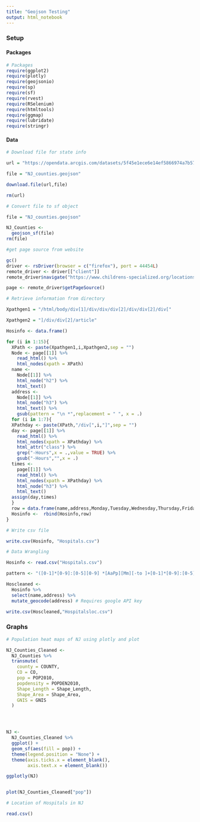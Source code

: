 ```yaml
---
title: "Geojson Testing"
output: html_notebook
---
```


### Setup

#### Packages

```r
# Packages
require(ggplot2)
require(plotly)
require(geojsonio)
require(sp)
require(sf)
require(rvest)
require(RSelenium)
require(htmltools)
require(ggmap)
require(lubridate)
require(stringr)
```

#### Data


```r
# Download file for state info

url = "https://opendata.arcgis.com/datasets/5f45e1ece6e14ef5866974a7b57d3b95_1.geojson"

file = "NJ_counties.geojson"

download.file(url,file)

rm(url)
```

```r
# Convert file to sf object 

file = "NJ_counties.geojson"

NJ_Counties <-
  geojson_sf(file)
rm(file)
```

```r
#get page source from website

gc()
driver <- rsDriver(browser = c("firefox"), port = 44454L)
remote_driver <- driver[["client"]] 
remote_driver$navigate("https://www.childrens-specialized.org/locations-directory/?")

page <- remote_driver$getPageSource()
```

```r
# Retrieve information from directory

Xpathgen1 = "/html/body/div[1]/div/div/div[2]/div/div[2]/div["

Xpathgen2 = "]/div/div[2]/article"

Hosinfo <- data.frame()

for (i in 1:15){
  XPath <- paste(Xpathgen1,i,Xpathgen2,sep = "")
  Node <- page[[1]] %>% 
    read_html() %>%
    html_nodes(xpath = XPath)
  name <-
    Node[[1]] %>%
    html_node("h2") %>%
    html_text()
  address <-
    Node[[1]] %>%
    html_node("h3") %>%
    html_text() %>%
    gsub(pattern = "\n *",replacement = " ", x = .)
  for (i in 1:7){
  XPathday <- paste(XPath,"/div[",i,"]",sep = "")
  day <- page[[1]] %>% 
    read_html() %>%
    html_nodes(xpath = XPathday) %>%
    html_attr("class") %>%
    grep("-Hours",x = .,value = TRUE) %>%
    gsub("-Hours","",x = .)
  times <-
    page[[1]] %>% 
    read_html() %>%
    html_nodes(xpath = XPathday) %>%
    html_node("h3") %>%
    html_text()
  assign(day,times)
  }
  row = data.frame(name,address,Monday,Tuesday,Wednesday,Thursday,Friday,Saturday,Sunday)
  Hosinfo <-  rbind(Hosinfo,row)
}

# Write csv file 

write.csv(Hosinfo, "Hospitals.csv")
```

```r
# Data Wrangling

Hosinfo <- read.csv("Hospitals.csv")

pattern <- "([0-1]*[0-9]:[0-5][0-9] *[AaPp][Mm][-to ]+[0-1]*[0-9]:[0-5][0-9] *[AaPp][Mm])"

Hoscleaned <- 
  Hosinfo %>%
  select(name,address) %>%
  mutate_geocode(address) # Requires google API key

write.csv(Hoscleaned,"Hospitalsloc.csv")

```


### Graphs 

```r

# Population heat maps of NJ using plotly and plot

NJ_Counties_Cleaned <- 
  NJ_Counties %>%
  transmute(
    county = COUNTY,
    CO = CO,
    pop = POP2010,
    popdensity = POPDEN2010,
    Shape_Length = Shape_Length,
    Shape_Area = Shape_Area,
    GNIS = GNIS
  )




NJ <-
  NJ_Counties_Cleaned %>%
  ggplot() +
  geom_sf(aes(fill = pop)) +
  theme(legend.position = "None") +
  theme(axis.ticks.x = element_blank(),
        axis.text.x = element_blank())

ggplotly(NJ)


plot(NJ_Counties_Cleaned["pop"])
```


```r

# Location of Hospitals in NJ 

read.csv()





```

